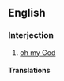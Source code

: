 ==English==

===Interjection===
{{en-interj|head=[[oh]] [[my]]!}}

# {{context|idiomatic|euphemistic|dated|US|Canada}} [[oh my God]]

====Translations====
{{trans-see|good heavens}}